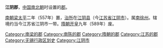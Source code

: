 '''江阴郡'''，[[中国|中国]][[南北朝|南北朝]]时设置的[[郡|郡]]。

[[梁_(南朝)|南朝梁]][[太平_(南梁)|太平]]二年（557年）置，[[治所|治所]]在[[江阴县|江阴县]]（今[[江苏省|江苏省]][[江阴市|江阴市]]）。属[[南徐州|南徐州]]。辖境约当今江苏省江阴市一带。[[隋朝|隋朝]][[开皇|开皇]]九年（589年）废。 

{{江苏行政区划小作品}}
{{DEFAULTSORT:J}}
[[Category:南梁的郡|Category:南梁的郡]]
[[Category:南陈的郡|Category:南陈的郡]]
[[Category:隋朝的郡|Category:隋朝的郡]]
[[Category:江苏的郡|Category:江苏的郡]]
[[Category:无锡行政区划史|Category:无锡行政区划史]]
[[Category:江阴市|Category:江阴市]]